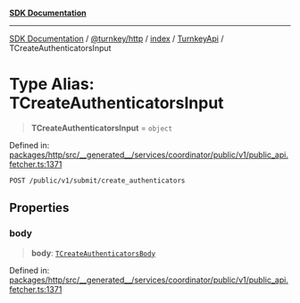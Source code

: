 [**SDK Documentation**](../../../../../../README.mdx)

***

[SDK Documentation](../../../../../../packages.mdx) / [@turnkey/http](../../../../README.mdx) / [index](../../../README.mdx) / [TurnkeyApi](../README.mdx) / TCreateAuthenticatorsInput

# Type Alias: TCreateAuthenticatorsInput

> **TCreateAuthenticatorsInput** = `object`

Defined in: [packages/http/src/\_\_generated\_\_/services/coordinator/public/v1/public\_api.fetcher.ts:1371](https://github.com/tkhq/sdk/blob/fd49bfe86475c8603b3eb385aa101efa36fa32fc/packages/http/src/__generated__/services/coordinator/public/v1/public_api.fetcher.ts#L1371)

`POST /public/v1/submit/create_authenticators`

## Properties

### body

> **body**: [`TCreateAuthenticatorsBody`](TCreateAuthenticatorsBody.mdx)

Defined in: [packages/http/src/\_\_generated\_\_/services/coordinator/public/v1/public\_api.fetcher.ts:1371](https://github.com/tkhq/sdk/blob/fd49bfe86475c8603b3eb385aa101efa36fa32fc/packages/http/src/__generated__/services/coordinator/public/v1/public_api.fetcher.ts#L1371)
